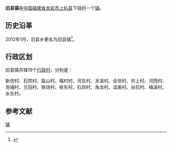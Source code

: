 {{中国乡级行政区
| 行政区全称 = 旧县镇
| 景观照片文件名 =
| 景观照片描述 =
| 汉语拼音 =
| 通用拼音 =
| 注音符號 =
| 其它标音类型1 =
| 其它标音1 =
| 其它标音类型2 =
| 其它标音2 =
| 其它语言类型1 =
| 其它语言地名1 =
| 其它语言类型2 =
| 其它语言地名2 =
| 上级行政区 = [[福建省|福建省]][[龙岩市|龙岩市]][[上杭县|上杭县]]
| 行政区类别 = [[镇|镇]]
| 行政区划代码 =350823209
| 地理坐标 =
| 总面积 =
| 户籍人口 =
| 户籍人口年份 =
| 常住人口 =
| 常住人口年份 =
| 人口密度 =
| 行政区划 =
| 官方网站 =
| 政府驻地 =
| 邮政编码 =
| 毗邻行政区 =
| 位置图文件名 =
| 位置图描述 =
}}
'''旧县镇'''是[[中华人民共和国|中国]][[福建省|福建省]][[龙岩市|龙岩市]][[上杭县|上杭县]]下辖的一个[[镇|镇]]。

== 历史沿革 ==
2012年1月，旧县乡更名为旧县镇<ref>{{cite web|url=http://www.fujian.gov.cn/zwgk/zxwj/szfwj/201201/t20120119_444808.htm|title=中国福建--福建省人民政府关于上杭县撤销蛟洋乡旧县乡设立蛟洋镇旧县镇的批复|first=|last=福建省人民政府|work=fujian.gov.cn|year=2012 [last update]|accessdate=24 February 2012|deadurl=yes|archiveurl=https://web.archive.org/web/20120617172257/http://www.fujian.gov.cn/zwgk/zxwj/szfwj/201201/t20120119_444808.htm|archivedate=2012年6月17日}}</ref>。

== 行政区划 ==

旧县镇共辖19个[[行政村|行政村]]，分别是：

新坊村、石院村、扁山村、福村村、河东村、龙溪村、全坊村、坝上村、河西村、尧埔村、兰田村、铁场村、铁东村、石圳村、角龙村、迳美村、谷坑村、梅溪村、水东村。

== 参考文献 ==
<references/>

{{上杭县行政区划}}
{{福建小作品}}
[[Category:上杭县乡镇|镇]]